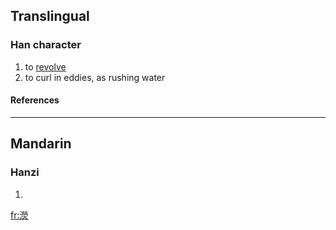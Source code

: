 ==Translingual==
===Han character===
{{Han char|rn=85|rad=水|as=14|sn=17|four=|canj=水火火火 (EFFF), X水火火火 (XEFFF)}}
# to [[revolve]]
# to curl in eddies, as rushing water
====References====
{{Han ref|kx=0655.280|dkj=18488|dj=1066.010|hdz=31773.060|uh=6FD9|ud=28633}}

----
==Mandarin==
===Hanzi===
{{cmn-hanzi|pin=[[yíng]] (ying2), [[yìng]] (ying4)|wg=ying<sup>2</sup>, ying<sup>4</sup>}}
# {{defn|Mandarin}}

[[fr:濙]]